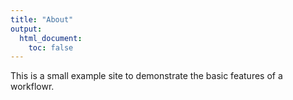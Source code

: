 ```yaml
---
title: "About"
output:
  html_document:
    toc: false
---
```


This is a small example site to demonstrate the basic features of a workflowr.
